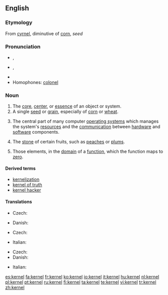 {{wikipedia|dab=kernel}}
==English==

===Etymology===
From {{etyl|ang}} [[cyrnel]], diminutive of [[corn]], ''seed''

===Pronunciation===
* {{a|UK}} {{IPA|/ˈkɜːnəl/}}, {{SAMPA|/"k3:n@l/}}
* {{a|US}} {{IPA|/ˈkɝnəl/}}, {{SAMPA|/"k3`n@l/}}
* {{rhymes|ɜː(r)nəl}}
* Homophones: [[colonel]]

===Noun===
{{en-noun}}

# The [[core]], [[center]], or [[essence]] of an object or system.
# A single [[seed]] or [[grain]], especially of [[corn]] or [[wheat]].
# {{computing}} The central part of many computer [[operating system]]s which manages the system's [[resource]]s and the [[communication]] between [[hardware]] and [[software]] components.
# {{context|US}} The [[stone]] of certain fruits, such as [[peach]]es or [[plum]]s.
# {{algebra}} Those elements, in the [[domain]] of a [[function]], which the function maps to [[zero]].

====Derived terms====
* [[kernelization]]
* [[kernel of truth]]
* [[kernel hacker]]

====Translations====
{{trans-top|central part of many computer operating systems}}
* Czech: {{t-|cs|jádro|n}}
{{trans-mid}}
* Danish: {{t|da|kerne|c}}
{{trans-bottom}}

{{trans-top|stone of certain fruits, such as peaches or plums}}
* Czech: {{t-|cs|pecka|f}}
{{trans-mid}}
* Italian: {{t+|it|nocciolo|m}}
{{trans-bottom}}

{{trans-top|(algebra) set of elements mapped to zero}}
* Czech: {{t-|cs|jádro|n}}
* Danish: {{t|da|kerne|c}}
{{trans-mid}}
* Italian: {{t+|it|nucleo|m}}
{{trans-bottom}}

[[es:kernel]]
[[fa:kernel]]
[[fr:kernel]]
[[ko:kernel]]
[[io:kernel]]
[[it:kernel]]
[[hu:kernel]]
[[nl:kernel]]
[[pl:kernel]]
[[pt:kernel]]
[[ru:kernel]]
[[fi:kernel]]
[[ta:kernel]]
[[te:kernel]]
[[vi:kernel]]
[[tr:kernel]]
[[zh:kernel]]